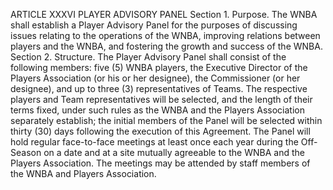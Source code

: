  ARTICLE XXXVI
PLAYER ADVISORY PANEL
Section 1. Purpose.
The WNBA shall establish a Player Advisory Panel for the purposes of discussing
issues relating to the operations of the WNBA, improving relations between players and the
WNBA, and fostering the growth and success of the WNBA.
Section 2. Structure.
The Player Advisory Panel shall consist of the following members: five (5)
WNBA players, the Executive Director of the Players Association (or his or her designee), the
Commissioner (or her designee), and up to three (3) representatives of Teams. The respective
players and Team representatives will be selected, and the length of their terms fixed, under such
rules as the WNBA and the Players Association separately establish; the initial members of the
Panel will be selected within thirty (30) days following the execution of this Agreement. The
Panel will hold regular face-to-face meetings at least once each year during the Off-Season on a
date and at a site mutually agreeable to the WNBA and the Players Association. The meetings
may be attended by staff members of the WNBA and Players Association.
